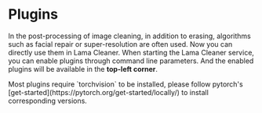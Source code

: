 
# Plugins

In the post-processing of image cleaning, in addition to erasing, algorithms such as facial repair or super-resolution are often used.
Now you can directly use them in Lama Cleaner. When starting the Lama Cleaner service, you can enable plugins through command line parameters.
And the enabled plugins will be available in the **top-left corner**.

<YouTube youTubeId="_33UWnqqFRc" />

<Callout type="info" emoji="ℹ️">
  Most plugins require `torchvision` to be installed, please follow pytorch's
  [get-started](https://pytorch.org/get-started/locally/) to install
  corresponding versions.
</Callout>
